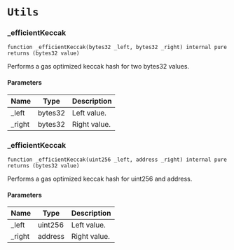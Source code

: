 # `Utils`

### _efficientKeccak

```solidity
function _efficientKeccak(bytes32 _left, bytes32 _right) internal pure returns (bytes32 value)
```

Performs a gas optimized keccak hash for two bytes32 values.

#### Parameters

| Name | Type | Description |
| ---- | ---- | ----------- |
| _left | bytes32 | Left value. |
| _right | bytes32 | Right value. |

### _efficientKeccak

```solidity
function _efficientKeccak(uint256 _left, address _right) internal pure returns (bytes32 value)
```

Performs a gas optimized keccak hash for uint256 and address.

#### Parameters

| Name | Type | Description |
| ---- | ---- | ----------- |
| _left | uint256 | Left value. |
| _right | address | Right value. |


